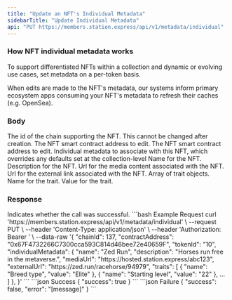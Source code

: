 ```yaml
---
title: "Update an NFT's Individual Metadata"
sidebarTitle: "Update Individual Metadata"
api: "PUT https://members.station.express/api/v1/metadata/individual"
---
```


### How NFT individual metadata works

To support differentiated NFTs within a collection and dynamic or evolving use cases, set metadata on a per-token basis.

When edits are made to the NFT's metadata, our systems inform primary ecosystem apps consuming
your NFT's metadata to refresh their caches (e.g. OpenSea).

### Body

<ParamField body="chainId" type="number" required>
  The id of the chain supporting the NFT. This cannot be changed after creation.
</ParamField>
<ParamField body="contractAddress" type="string" required>
  The NFT smart contract address to edit.
</ParamField>
<ParamField body="tokenId" type="string" required>
  The NFT smart contract address to edit.
</ParamField>
<ParamField body="individualMetadata" type="object" required>
  Individual metadata to associate with this NFT, which overrides any defaults
  set at the collection-level
  <Expandable title="NFT Metadata">
    <ParamField body="name" type="string" optional>
      Name for the NFT.
    </ParamField>
    <ParamField body="description" type="string" optional>
      Description for the NFT.
    </ParamField>
    <ParamField body="mediaUrl" type="string" optional>
      Url for the media content associated with the NFT.
    </ParamField>
    <ParamField body="externalUrl" type="string" optional>
      Url for the external link associated with the NFT.
    </ParamField>
    <ParamField body="traits" type="Trait[]" optional>
      Array of trait objects.
      <Expandable title="Trait">
        <ParamField body="name" type="string" required>
          Name for the trait.
        </ParamField>
        <ParamField body="value" type="string" required>
          Value for the trait.
        </ParamField>
      </Expandable>
    </ParamField>
  </Expandable>
</ParamField>

### Response

<ResponseField name="success" type="boolean">
  Indicates whether the call was successful.
</ResponseField>

<RequestExample>
  ```bash Example Request
  curl 'https://members.station.express/api/v1/metadata/individual' \
  --request PUT \
  --header 'Content-Type: application/json' \
  --header 'Authorization: Bearer <token>' \
  --data-raw '{
    "chainId": 137,
    "contractAddress": "0x67F4732266C7300cca593C814d46bee72e40659F",
    "tokenId": "10",
    "individualMetadata": {
      "name": "Zed Run",
      "description": "Horses run free in the metaverse.",
      "mediaUrl": "https://hosted.station.express/abc123",
      "externalUrl": "https://zed.run/racehorse/94979",
      "traits": [
        {
          "name": "Breed type",
          "value": "Elite"
        },
        {
          "name": "Starting level",
          "value": "22"
        },
        ...
      ]
    },
  }'
  ```
</RequestExample>

<ResponseExample>
  ```json Success
  {
    "success": true
  }
  ```
  ```json Failure
  {
    "success": false,
    "error": "[message]"
  }
  ```
</ResponseExample>
